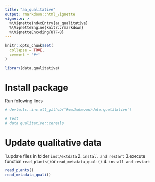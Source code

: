 ```yaml
---
title: "aa_qualitative"
output: rmarkdown::html_vignette
vignette: >
  %\VignetteIndexEntry{aa_qualitative}
  %\VignetteEngine{knitr::rmarkdown}
  %\VignetteEncoding{UTF-8}
---
```


```r
knitr::opts_chunk$set(
  collapse = TRUE,
  comment = "#>"
)
```

```r
library(data.qualitative)

```

# Install package

Run following lines

```r

# devtools::install_github("RemiMahmoud/data.qualitative")

# Test
# data.qualitative::cereals
```



# Update qualitative data 
1.update files in folder `inst/extdata`
2. `install and restart`
3.execute function `read_plants()`or `read_metadata_quali()`
4. `install and restart`
```r
read_plants()
read_metadata_quali()
```

